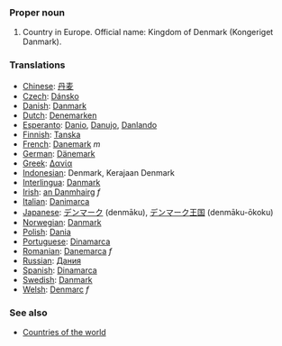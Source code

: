 ===Proper noun===

# Country in Europe. Official name: Kingdom of Denmark (Kongeriget Danmark).

===Translations===
*[[Chinese]]: [[丹麦]]
*[[Czech]]: [[Dánsko]]
*[[Danish]]: [[Danmark]]
*[[Dutch]]: [[Denemarken]]
*[[Esperanto]]: [[Danio]], [[Danujo]], [[Danlando]]
*[[Finnish]]: [[Tanska]]
*[[French]]: [[Danemark]] ''m''
*[[German]]: [[Dänemark]]
*[[Greek]]: [[Δανία]]
*[[Indonesian]]: Denmark, Kerajaan Denmark
*[[Interlingua]]: [[Danmark]]
*[[Irish]]: [[an Danmhairg]] ''f''
*[[Italian]]: [[Danimarca]]
*[[Japanese]]: [[デンマーク]] (denmāku),  [[デンマーク]][[王国]] (denmāku-ōkoku)
*[[Norwegian]]: [[Danmark]]
*[[Polish]]: [[Dania]]
*[[Portuguese]]: [[Dinamarca]]
*[[Romanian]]: [[Danemarca]] ''f''
*[[Russian]]: [[Дания]]
*[[Spanish]]: [[Dinamarca]]
*[[Swedish]]: [[Danmark]]
*[[Welsh]]: [[Denmarc]] ''f''

===See also===
*[[Countries of the world]]